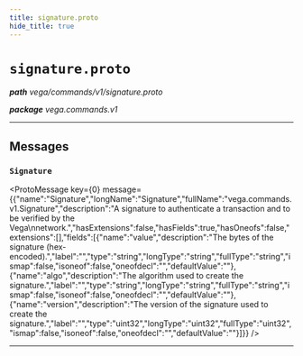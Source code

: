 ```yaml
---
title: signature.proto
hide_title: true
---
```



# `signature.proto`
_**path** vega/commands/v1/signature.proto_

_**package** vega.commands.v1_



---

## Messages


### `Signature`
<ProtoMessage key={0} message={{"name":"Signature","longName":"Signature","fullName":"vega.commands.v1.Signature","description":"A signature to authenticate a transaction and to be verified by the Vega\nnetwork.","hasExtensions":false,"hasFields":true,"hasOneofs":false,"extensions":[],"fields":[{"name":"value","description":"The bytes of the signature (hex-encoded).","label":"","type":"string","longType":"string","fullType":"string","ismap":false,"isoneof":false,"oneofdecl":"","defaultValue":""},{"name":"algo","description":"The algorithm used to create the signature.","label":"","type":"string","longType":"string","fullType":"string","ismap":false,"isoneof":false,"oneofdecl":"","defaultValue":""},{"name":"version","description":"The version of the signature used to create the signature.","label":"","type":"uint32","longType":"uint32","fullType":"uint32","ismap":false,"isoneof":false,"oneofdecl":"","defaultValue":""}]}} />

---


  